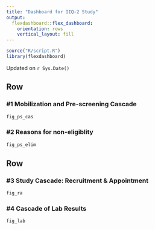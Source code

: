 ```yaml
---
title: "Dashboard for IIQ-2 Study"
output: 
  flexdashboard::flex_dashboard:
    orientation: rows
    vertical_layout: fill
---
```


```r
source("R/script.R")
library(flexdashboard)
```

Updated on `r Sys.Date()`

Row {data-height=400}
-------------------------------------

### #1 Mobilization and Pre-screening Cascade

```r
fig_ps_cas
```

### #2 Reasons for non-eligiblity

```r
fig_ps_elim
```


Row {data-height=600 .tabset .tabset-fade}
-------------------------------------

### #3 Study Cascade: Recruitment & Appointment

```r
fig_ra
```

### #4 Cascade of Lab Results

```r
fig_lab
```